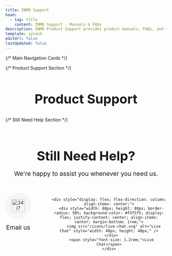 ```yaml
---
title: INMO Support
head:
  - tag: title
    content: INMO Support - Manuals & FAQs
description: INMO Product Support provides product manuals, FAQs, and technical support to help you solve problems you may encounter.
template: splash
editUrl: false
lastUpdated: false
---
```



{/* Main Navigation Cards */}
<CardGrid>
  <LinkCard 
    title="Order"
    icon="document"
    href="/orders/"
  />
  <LinkCard 
    title="APP & Manuals Downloads"
    icon="open-book"
    href="https://www.inmoxr.com/pages/manuals-downloads"
  />
  <LinkCard 
    title="Development"
    icon="setting"
    href="https://github.com/INMOXR/air3-unity-sdk"
  />
  <LinkCard 
    title="Warranty"
    icon="shield"
    href="https://www.inmoxr.com/pages/warranty"
  />
</CardGrid>

{/* Product Support Section */}
<div style="margin-top: 4rem; text-align: center;">
  <h2 style="font-size: 2.5rem; margin-bottom: 2rem;">Product Support</h2>
  
  <CardGrid>
      <ProductCard 
      title="INMO Air3"
      image="/images/products/inmo-air3-800x400.png"
      href="/air3/"
    />
      <ProductCard 
      title="INMO GO"
      image="/images/products/inmo-go-800x400.png"
      href="/go/"
    />
    <ProductCard 
      title="INMO GO2"
      image="/images/products/inmo-go2-800x400.png"
      href="/go2/"
    />
    <ProductCard 
      title="INMO Air2"
      image="/images/products/inmo-air2-800x400.png"
      href="/air2/"
    />
  </CardGrid>
</div>

{/* Still Need Help Section */}
<div style="margin-top: 5rem; text-align: center; padding-bottom: 3rem;">
  <h2 style="font-size: 2.5rem; margin-bottom: 1rem;">Still Need Help?</h2>
  <p style="font-size: 1.2rem; margin-bottom: 3rem;">We're happy to assist you whenever you need us.</p>
  
  <div style="display: flex; justify-content: center; gap: 4rem;">
    <a href="mailto:support@inmoxr.com" style="text-decoration: none; color: inherit;">
      <div style="display: flex; flex-direction: column; align-items: center;">
        <div style="width: 80px; height: 80px; border-radius: 50%; background-color: #f5f5f5; display: flex; justify-content: center; align-items: center; margin-bottom: 1rem;">
          <img src="/icons/24hours.svg" alt="24/7 Support" style="width: 40px; height: 40px;" />
        </div>
        <span style="font-size: 1.2rem;">Email us</span>
      </div>
    </a>
    
    <div style="display: flex; flex-direction: column; align-items: center;">
      <div style="width: 80px; height: 80px; border-radius: 50%; background-color: #f5f5f5; display: flex; justify-content: center; align-items: center; margin-bottom: 1rem;">
        <img src="/icons/live-chat.svg" alt="Live Chat" style="width: 40px; height: 40px;" />
      </div>
      <span style="font-size: 1.2rem;">Live Chat</span>
    </div>
  </div>
</div>